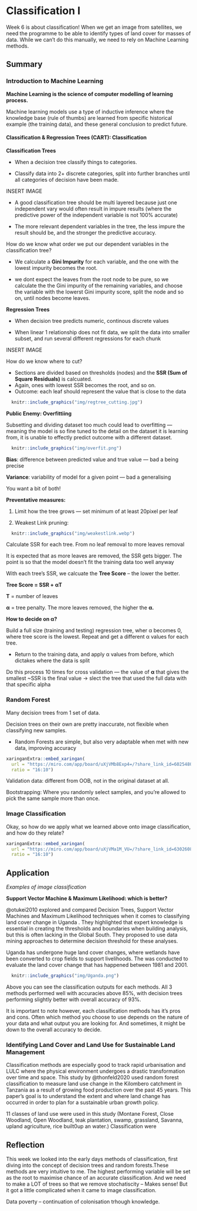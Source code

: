 # Classification I

Week 6 is about classification! When we get an image from satellites, we need the programme to be able to identify types of land cover for masses of data. While we can't do this manually, we need to rely on Machine Learning methods.

## Summary

### Introduction to Machine Learning

**Machine Learning is the science of computer modelling of learning process.**

Machine learning models use a type of inductive inference where the knowledge base (rule of thumbs) are learned from specific historical example (the training data), and these general conclusion to predict future.

#### Classification & Regression Trees (CART): Classification

**Classification Trees**

-   When a decision tree classify things to categories.

-   Classify data into 2+ discrete categories, split into further branches until all categories of decision have been made.

INSERT IMAGE

-   A good classification tree should be multi layered because just one independent vary would often result in impure results (where the predictive power of the independent variable is not 100% accurate)

-   The more relevant dependent variables in the tree, the less impure the result should be, and the stronger the predictive accuracy.

How do we know what order we put our dependent variables in the classification tree?

-   We calculate a **Gini Impurity** for each variable, and the one with the lowest impurity becomes the root.

-   we dont expect the leaves from the root node to be pure, so we calculate the the Gini impurity of the remaining variables, and choose the variable with the lowerst Gini impurity score, split the node and so on, until nodes become leaves.

**Regression Trees**

-   When decision tree predicts numeric, continous discrete values

-   When linear 1 relationship does not fit data, we split the data into smaller subset, and run several different regressions for each chunk

INSERT IMAGE

How do we know where to cut?

-   Sections are divided based on thresholds (nodes) and the **SSR (Sum of Square Residuals)** is calcuated.
-   Again, ones with lowest SSR becomes the root, and so on.
-   Outcome: each leaf should represent the value that is close to the data

```r
  knitr::include_graphics("img/regtree_cutting.jpg")
```

**Public Enemy: Overfittiing**

Subsetting and dividing dataset too much could lead to overfitting --- meaning the model is so fine tuned to the detail on the dataset it is learning from, it is unable to effectly predict outcome with a different dataset.

```r
  knitr::include_graphics("img/overfit.png")
```

**Bias**: difference between predicted value and true value --- bad a being precise

**Variance**: variability of model for a given point --- bad a generalising

You want a bit of both!

**Preventative measures:**

1.  Limit how the tree grows --- set minimum of at least 20pixel per leaf

2.  Weakest Link pruning:

```r
  knitr::include_graphics("img/weakestlink.webp")
```

Calculate SSR for each tree. From no leaf removal to more leaves removal

It is expected that as more leaves are removed, the SSR gets bigger. The point is so that the model doesn't fit the training data too well anyway

With each tree's SSR, we calcuate the **Tree Score** -- the lower the better.

**Tree Score = SSR + αT**

**T** = number of leaves

**α** = tree penalty. The more leaves removed, the higher the **α.**

**How to decide on α?**

Build a full size (training and testing) regression tree, wher α becomes 0, where tree score is the lowest. Repeat and get a different α values for each tree.

-   Return to the training data, and apply α values from before, which dictakes where the data is split

Do this process 10 times for cross validation --- the value of **α** that gives the smallest \~SSR is the final value → slect the tree that used the full data with that specific alpha

### Random Forest

Many decision trees from 1 set of data.

Decision trees on their own are pretty inaccurate, not flexible when classifying new samples.

-   Random Forests are simple, but also very adaptable when met with new data, improving accuracy

```r
xaringanExtra::embed_xaringan(
  url = "https://miro.com/app/board/uXjVMb8Exp4=/?share_link_id=602548066271",
  ratio = "16:10")
```

Validation data: different from OOB, not in the original dataset at all.

Bootstrapping: Where you randomly select samples, and you're allowed to pick the same sample more than once.

### Image Classification

Okay, so how do we apply what we learned above onto image classification, and how do they relate?

```r
xaringanExtra::embed_xaringan(
  url = "https://miro.com/app/board/uXjVMa1M_VU=/?share_link_id=630260854983",
  ratio = "16:10")
```

## Application

*Examples of image classification*

**Support Vector Machine & Maximum Likelihood: which is better?**

@otukei2010 explored and compared Decision Trees, Support Vector Machines and Maximum Likelihood techniques when it comes to classifying land cover change in Uganda . They highlighted that expert knowledge is essential in creating the thresholds and boundaries when building analysis, but this is often lacking in the Global South. They proposed to use data mining approaches to determine decision threshold for these analyses.

Uganda has undergone huge land cover changes, where wetlands have been converted to crop fields to support livelihoods. The was conducted to evaluate the land cover change that has happened between 1981 and 2001.

```r
  knitr::include_graphics("img/Uganda.png")
```

Above you can see the classification outputs for each methods. All 3 methods performed well with accuracies above 85%, with decision trees performing slightly better with overall accuracy of 93%.

It is important to note however, each classification methods has it's pros and cons. Often which method you choose to use depends on the nature of your data and what output you are looking for. And sometimes, it might be down to the overall accuracy to decide.

### Identifying Land Cover and Land Use for Sustainable Land Management

Classification methods are especially good to track rapid urbanisation and LULC where the physical environment undergoes a drastic transformation over time and space. This study by @thonfeld2020 used random forest classification to measure land use change in the Kilombero catchment in Tanzania as a result of growing food production over the past 45 years. This paper's goal is to understand the extent and where land change has occurred in order to plan for a sustainable urban growth policy.

11 classes of land use were used in this study (Montane Forest, Close Woodland, Open Woodland, teak plantation, swamp, grassland, Savanna, upland agriculture, rice built0up an water.) Classification were

## Reflection

This week we looked into the early days methods of classification, first diving into the concept of decision trees and random forests.These methods are very intuitive to me. The highest performing variable will be set as the root to maximise chance of an accurate classification. And we need to make a LOT of trees so that we remove stochatiscity -- Makes sense! But it got a little complicated when it came to image classification.

Data poverty -- continuation of colonisation trhough knowledge.
